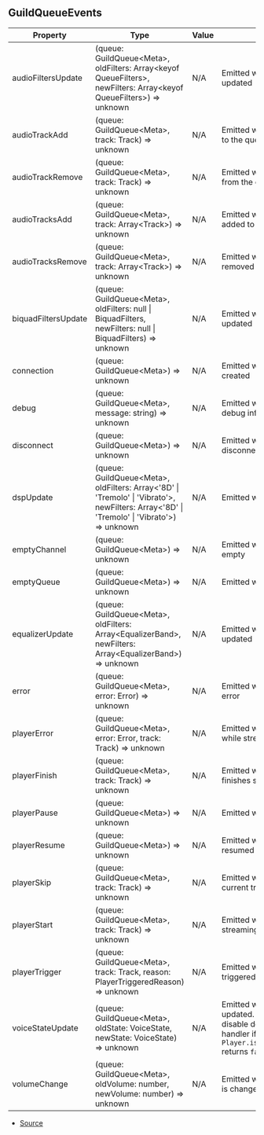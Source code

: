 ## GuildQueueEvents

| Property | Type | Value | Description |
| ----------- | ----------- | ----------- | ----------- |
| audioFiltersUpdate | (queue: GuildQueue\<Meta>, oldFilters: Array\<keyof QueueFilters>, newFilters: Array\<keyof QueueFilters>) => unknown | N/A | Emitted when ffmpeg audio filters is updated |
| audioTrackAdd | (queue: GuildQueue\<Meta>, track: Track) => unknown | N/A | Emitted when audio track is added to the queue |
| audioTrackRemove | (queue: GuildQueue\<Meta>, track: Track) => unknown | N/A | Emitted when audio track is removed from the queue |
| audioTracksAdd | (queue: GuildQueue\<Meta>, track: Array\<Track>) => unknown | N/A | Emitted when audio tracks were added to the queue |
| audioTracksRemove | (queue: GuildQueue\<Meta>, track: Array\<Track>) => unknown | N/A | Emitted when audio tracks are removed from the queue |
| biquadFiltersUpdate | (queue: GuildQueue\<Meta>, oldFilters: null \| BiquadFilters, newFilters: null \| BiquadFilters) => unknown | N/A | Emitted when biquad filters is updated |
| connection | (queue: GuildQueue\<Meta>) => unknown | N/A | Emitted when a connection is created |
| debug | (queue: GuildQueue\<Meta>, message: string) => unknown | N/A | Emitted when the queue sends a debug info |
| disconnect | (queue: GuildQueue\<Meta>) => unknown | N/A | Emitted when the bot is disconnected from the channel |
| dspUpdate | (queue: GuildQueue\<Meta>, oldFilters: Array\<'8D' \| 'Tremolo' \| 'Vibrato'>, newFilters: Array\<'8D' \| 'Tremolo' \| 'Vibrato'>) => unknown | N/A | Emitted when dsp filters is updated |
| emptyChannel | (queue: GuildQueue\<Meta>) => unknown | N/A | Emitted when the voice channel is empty |
| emptyQueue | (queue: GuildQueue\<Meta>) => unknown | N/A | Emitted when the queue is empty |
| equalizerUpdate | (queue: GuildQueue\<Meta>, oldFilters: Array\<EqualizerBand>, newFilters: Array\<EqualizerBand>) => unknown | N/A | Emitted when equalizer config is updated |
| error | (queue: GuildQueue\<Meta>, error: Error) => unknown | N/A | Emitted when the queue encounters error |
| playerError | (queue: GuildQueue\<Meta>, error: Error, track: Track) => unknown | N/A | Emitted when the audio player errors while streaming audio track |
| playerFinish | (queue: GuildQueue\<Meta>, track: Track) => unknown | N/A | Emitted when the audio player finishes streaming audio track |
| playerPause | (queue: GuildQueue\<Meta>) => unknown | N/A | Emitted when audio player is paused |
| playerResume | (queue: GuildQueue\<Meta>) => unknown | N/A | Emitted when audio player is resumed |
| playerSkip | (queue: GuildQueue\<Meta>, track: Track) => unknown | N/A | Emitted when the audio player skips current track |
| playerStart | (queue: GuildQueue\<Meta>, track: Track) => unknown | N/A | Emitted when the audio player starts streaming audio track |
| playerTrigger | (queue: GuildQueue\<Meta>, track: Track, reason: PlayerTriggeredReason) => unknown | N/A | Emitted when the audio player is triggered |
| voiceStateUpdate | (queue: GuildQueue\<Meta>, oldState: VoiceState, newState: VoiceState) => unknown | N/A | Emitted when the voice state is updated. Consuming this event may disable default voice state update handler if `Player.isVoiceStateHandlerLocked()` returns `false`. |
| volumeChange | (queue: GuildQueue\<Meta>, oldVolume: number, newVolume: number) => unknown | N/A | Emitted when audio player's volume is changed |


- [Source](https://github.com/Androz2091/discord-player/blob/e5339f1/packages/discord-player/src/Structures/GuildQueue.ts#L158)
